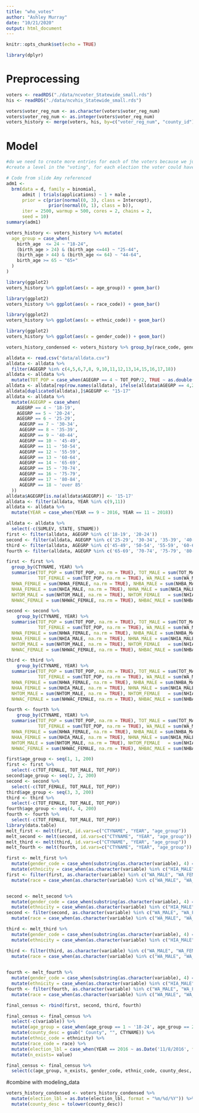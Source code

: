 ```yaml
---
title: "who_votes"
author: "Ashley Murray"
date: "10/21/2020"
output: html_document
---
```


```r
knitr::opts_chunk$set(echo = TRUE)
```

```r
library(dplyr)
```

# Preprocessing 
```r
voters <- readRDS("./data/ncvoter_Statewide_small.rds")
his <- readRDS("./data/ncvhis_Statewide_small.rds")
```

```r
voters$voter_reg_num <- as.character(voters$voter_reg_num)
voters$voter_reg_num <- as.integer(voters$voter_reg_num)
voters_history <- merge(voters, his, by=c("voter_reg_num", "county_id")) #need to fix this line, dunno what happening
```

# Model
```r
#do we need to create more entries for each of the voters because we just have the values of which they did vote. 
#create a level in the "voting", for each election the voter could have voted in, but didn't
```

```r
# Code from slide Amy referenced
adm1 <-
  brm(data = d, family = binomial,
      admit | trials(applications) ~ 1 + male ,
      prior = c(prior(normal(0, 3), class = Intercept),
                prior(normal(0, 1), class = b)),
      iter = 2500, warmup = 500, cores = 2, chains = 2,
      seed = 10)
summary(adm1)
```

```r
voters_history <- voters_history %>% mutate(
  age_group = case_when(
    birth_age  <= 24 ~ "18-24",
    (birth_age > 24) & (birth_age <=44) ~ "25-44",
    (birth_age > 44) & (birth_age <= 64) ~ "44-64",
    birth_age >= 65 ~ "65+"
  )
)
```


```r
library(ggplot2)
voters_history %>% ggplot(aes(x = age_group)) + geom_bar()
```

```r
library(ggplot2)
voters_history %>% ggplot(aes(x = race_code)) + geom_bar()
```

```r
library(ggplot2)
voters_history %>% ggplot(aes(x = ethnic_code)) + geom_bar()
```


```r
library(ggplot2)
voters_history %>% ggplot(aes(x = gender_code)) + geom_bar()
```

```r
voters_history_condensed <- voters_history %>% group_by(race_code, gender_code, ethnic_code, election_lbl, voted_county_id) %>% summarise(n = n())
```

```r
alldata <- read.csv("data/alldata.csv")
alldata <- alldata %>%
  filter(AGEGRP %in% c(4,5,6,7,8, 9,10,11,12,13,14,15,16,17,18))
alldata <- alldata %>%
  mutate(TOT_POP = case_when(AGEGRP == 4 ~ TOT_POP/2, TRUE ~ as.double(TOT_POP)))
alldata <- alldata[rep(row.names(alldata), ifelse(alldata$AGEGRP == 4,2,1)),]
alldata[duplicated(alldata),]$AGEGRP <- "15-17"
alldata <- alldata %>%
  mutate(AGEGRP = case_when(
    AGEGRP == 4 ~ '18-19',
    AGEGRP == 5 ~ '20-24',
    AGEGRP == 6 ~ '25-29',
     AGEGRP == 7 ~ '30-34',
     AGEGRP == 8 ~ '35-39',
     AGEGRP == 9 ~ '40-44',
     AGEGRP == 10 ~ '45-49',
     AGEGRP == 11 ~ '50-54',
     AGEGRP == 12 ~ '55-59',
     AGEGRP == 13 ~ '60-64',
     AGEGRP == 14 ~ '65-69',
     AGEGRP == 15 ~ '70-74',
     AGEGRP == 16 ~ '75-79',
     AGEGRP == 17 ~ '80-84',
     AGEGRP == 18 ~ 'over 85'
  ))
alldata$AGEGRP[is.na(alldata$AGEGRP)] <- '15-17'
alldata <- filter(alldata, YEAR %in% c(9,11))
alldata <- alldata %>%
  mutate(YEAR = case_when(YEAR == 9 ~ 2016, YEAR == 11 ~ 2018))

alldata <- alldata %>%
  select(-c(SUMLEV, STATE, STNAME))
first <- filter(alldata, AGEGRP %in% c('18-19', '20-24'))
second <- filter(alldata, AGEGRP %in% c('25-29', '30-34', '35-39', '40-44'))
third <- filter(alldata, AGEGRP %in% c('45-49', '50-54', '55-59', '60-64'))
fourth <- filter(alldata, AGEGRP %in% c('65-69', '70-74', '75-79', '80-84', 'over 85'))

first <- first %>%
  group_by(CTYNAME, YEAR) %>%
  summarise(TOT_POP = sum(TOT_POP, na.rm = TRUE), TOT_MALE = sum(TOT_MALE, na.rm = TRUE), 
            TOT_FEMALE = sum(TOT_POP, na.rm = TRUE), WA_MALE = sum(WA_MALE, na.rm = TRUE), WA_FEMALE = sum(WA_FEMALE, na.rm = TRUE),  BA_MALE = sum(BA_MALE, na.rm = TRUE), BA_FEMALE = sum(BA_FEMALE, na.rm = TRUE),  IA_MALE = sum(IA_MALE, na.rm = TRUE), IA_FEMALE = sum(IA_FEMALE, na.rm = TRUE), AA_MALE = sum(AA_MALE, na.rm = TRUE), AA_FEMALE = sum(AA_FEMALE, na.rm = TRUE), NA_MALE = sum(AA_MALE, na.rm = TRUE), NA_FEMALE  = sum(NA_FEMALE, na.rm = TRUE),TOM_MALE = sum(TOM_MALE, na.rm = TRUE),  TOM_FEMALE   = sum(TOM_FEMALE, na.rm = TRUE),  WAC_MALE = sum(WAC_MALE, na.rm = TRUE), WAC_FEMALE  = sum(WAC_FEMALE, na.rm = TRUE),BAC_MALE= sum(BAC_MALE, na.rm = TRUE),BAC_FEMALE  = sum(BAC_FEMALE, na.rm = TRUE), IAC_MALE = sum(IAC_MALE, na.rm = TRUE), IAC_FEMALE = sum(IAC_FEMALE, na.rm = TRUE), AAC_MALE = sum(AAC_MALE, na.rm = TRUE), AAC_FEMALE = sum(AAC_FEMALE, na.rm = TRUE), NAC_MALE= sum(NAC_MALE, na.rm = TRUE), NAC_FEMALE = sum(NAC_FEMALE, na.rm = TRUE), NH_MALE = sum(NH_MALE, na.rm = TRUE), NH_FEMALE= sum(NH_FEMALE, na.rm = TRUE), NHWA_MALE= sum(NHWA_MALE, na.rm = TRUE),
  NHWA_FEMALE = sum(NHWA_FEMALE, na.rm = TRUE), NHBA_MALE = sum(NHBA_MALE, na.rm = TRUE), NHBA_FEMALE = sum(NHBA_FEMALE, na.rm = TRUE), NHIA_MALE = sum(NHIA_MALE, na.rm = TRUE), NHIA_FEMALE = sum(NHIA_FEMALE, na.rm = TRUE), NHAA_MALE = sum(NHAA_MALE, na.rm = TRUE), 
  NHAA_FEMALE = sum(NHIA_MALE, na.rm = TRUE), NHNA_MALE = sum(NHIA_MALE, na.rm = TRUE), NHNA_FEMALE = sum(NHNA_FEMALE, na.rm = TRUE),
  NHTOM_MALE = sum(NHTOM_MALE, na.rm = TRUE), NHTOM_FEMALE   = sum(NHIA_MALE, na.rm = TRUE), NHWAC_MALE = sum(NHIA_MALE, na.rm = TRUE),
  NHWAC_FEMALE = sum(NHWAC_FEMALE, na.rm = TRUE), NHBAC_MALE = sum(NHBAC_MALE, na.rm = TRUE), NHBAC_FEMALE = sum(NHBAC_FEMALE, na.rm = TRUE), NHIAC_MALE = sum(NHIAC_MALE, na.rm = TRUE),  NHIAC_FEMALE = sum(NHIAC_FEMALE, na.rm = TRUE), NHAAC_MALE  = sum(NHAAC_MALE, na.rm = TRUE), NHAAC_FEMALE = sum(NHAAC_FEMALE, na.rm = TRUE), NHNAC_MALE = sum(NHNAC_MALE, na.rm = TRUE), NHNAC_FEMALE = sum(NHNAC_FEMALE, na.rm = TRUE),  H_MALE = sum(H_MALE, na.rm = TRUE), H_FEMALE = sum(H_FEMALE, na.rm = TRUE), HWA_MALE = sum(HWA_MALE, na.rm = TRUE), HWA_FEMALE = sum(HWA_FEMALE, na.rm = TRUE), HBA_MALE = sum(HBA_MALE, na.rm = TRUE), HBA_FEMALE = sum(HBA_FEMALE, na.rm = TRUE),   HIA_MALE     = sum(HIA_MALE, na.rm = TRUE), HIA_FEMALE = sum(HIA_FEMALE, na.rm = TRUE), HAA_MALE  = sum(HAA_MALE, na.rm = TRUE), HAA_FEMALE = sum(HAA_FEMALE, na.rm = TRUE), HNA_MALE = sum(HNA_MALE, na.rm = TRUE), HNA_FEMALE = sum(HNA_FEMALE, na.rm = TRUE), HTOM_MALE  = sum(HTOM_MALE, na.rm = TRUE),HTOM_FEMALE = sum(HTOM_FEMALE, na.rm = TRUE), HWAC_MALE = sum(HWAC_MALE, na.rm = TRUE), HWAC_FEMALE = sum(HWAC_FEMALE, na.rm = TRUE), HBAC_MALE = sum(HBAC_MALE, na.rm = TRUE), HBAC_FEMALE = sum(HBAC_FEMALE, na.rm = TRUE), HIAC_MALE = sum(HIAC_MALE, na.rm = TRUE), HIAC_FEMALE = sum(HIAC_FEMALE, na.rm = TRUE), HAAC_MALE  = sum(HAAC_MALE, na.rm = TRUE), HAAC_FEMALE = sum(HAAC_FEMALE, na.rm = TRUE), HNAC_MALE = sum(HNAC_MALE, na.rm = TRUE), HNAC_FEMALE  = sum(HNAC_FEMALE, na.rm = TRUE))

second <- second %>%
    group_by(CTYNAME, YEAR) %>%
  summarise(TOT_POP = sum(TOT_POP, na.rm = TRUE), TOT_MALE = sum(TOT_MALE, na.rm = TRUE), 
            TOT_FEMALE = sum(TOT_POP, na.rm = TRUE), WA_MALE = sum(WA_MALE, na.rm = TRUE), WA_FEMALE = sum(WA_FEMALE, na.rm = TRUE),  BA_MALE = sum(BA_MALE, na.rm = TRUE), BA_FEMALE = sum(BA_FEMALE, na.rm = TRUE),  IA_MALE = sum(IA_MALE, na.rm = TRUE), IA_FEMALE = sum(IA_FEMALE, na.rm = TRUE), AA_MALE = sum(AA_MALE, na.rm = TRUE), AA_FEMALE = sum(AA_FEMALE, na.rm = TRUE), NA_MALE = sum(AA_MALE, na.rm = TRUE), NA_FEMALE  = sum(NA_FEMALE, na.rm = TRUE),TOM_MALE = sum(TOM_MALE, na.rm = TRUE),  TOM_FEMALE   = sum(TOM_FEMALE, na.rm = TRUE),  WAC_MALE = sum(WAC_MALE, na.rm = TRUE), WAC_FEMALE  = sum(WAC_FEMALE, na.rm = TRUE),BAC_MALE= sum(BAC_MALE, na.rm = TRUE),BAC_FEMALE  = sum(BAC_FEMALE, na.rm = TRUE), IAC_MALE = sum(IAC_MALE, na.rm = TRUE), IAC_FEMALE = sum(IAC_FEMALE, na.rm = TRUE), AAC_MALE = sum(AAC_MALE, na.rm = TRUE), AAC_FEMALE = sum(AAC_FEMALE, na.rm = TRUE), NAC_MALE= sum(NAC_MALE, na.rm = TRUE), NAC_FEMALE = sum(NAC_FEMALE, na.rm = TRUE), NH_MALE = sum(NH_MALE, na.rm = TRUE), NH_FEMALE= sum(NH_FEMALE, na.rm = TRUE), NHWA_MALE= sum(NHWA_MALE, na.rm = TRUE),
  NHWA_FEMALE = sum(NHWA_FEMALE, na.rm = TRUE), NHBA_MALE = sum(NHBA_MALE, na.rm = TRUE), NHBA_FEMALE = sum(NHBA_FEMALE, na.rm = TRUE), NHIA_MALE = sum(NHIA_MALE, na.rm = TRUE), NHIA_FEMALE = sum(NHIA_FEMALE, na.rm = TRUE), NHAA_MALE = sum(NHAA_MALE, na.rm = TRUE), 
  NHAA_FEMALE = sum(NHIA_MALE, na.rm = TRUE), NHNA_MALE = sum(NHIA_MALE, na.rm = TRUE), NHNA_FEMALE = sum(NHNA_FEMALE, na.rm = TRUE),
  NHTOM_MALE = sum(NHTOM_MALE, na.rm = TRUE), NHTOM_FEMALE   = sum(NHIA_MALE, na.rm = TRUE), NHWAC_MALE = sum(NHIA_MALE, na.rm = TRUE),
  NHWAC_FEMALE = sum(NHWAC_FEMALE, na.rm = TRUE), NHBAC_MALE = sum(NHBAC_MALE, na.rm = TRUE), NHBAC_FEMALE = sum(NHBAC_FEMALE, na.rm = TRUE), NHIAC_MALE = sum(NHIAC_MALE, na.rm = TRUE),  NHIAC_FEMALE = sum(NHIAC_FEMALE, na.rm = TRUE), NHAAC_MALE  = sum(NHAAC_MALE, na.rm = TRUE), NHAAC_FEMALE = sum(NHAAC_FEMALE, na.rm = TRUE), NHNAC_MALE = sum(NHNAC_MALE, na.rm = TRUE), NHNAC_FEMALE = sum(NHNAC_FEMALE, na.rm = TRUE),  H_MALE = sum(H_MALE, na.rm = TRUE), H_FEMALE = sum(H_FEMALE, na.rm = TRUE), HWA_MALE = sum(HWA_MALE, na.rm = TRUE), HWA_FEMALE = sum(HWA_FEMALE, na.rm = TRUE), HBA_MALE = sum(HBA_MALE, na.rm = TRUE), HBA_FEMALE = sum(HBA_FEMALE, na.rm = TRUE),   HIA_MALE     = sum(HIA_MALE, na.rm = TRUE), HIA_FEMALE = sum(HIA_FEMALE, na.rm = TRUE), HAA_MALE  = sum(HAA_MALE, na.rm = TRUE), HAA_FEMALE = sum(HAA_FEMALE, na.rm = TRUE), HNA_MALE = sum(HNA_MALE, na.rm = TRUE), HNA_FEMALE = sum(HNA_FEMALE, na.rm = TRUE), HTOM_MALE  = sum(HTOM_MALE, na.rm = TRUE),HTOM_FEMALE = sum(HTOM_FEMALE, na.rm = TRUE), HWAC_MALE = sum(HWAC_MALE, na.rm = TRUE), HWAC_FEMALE = sum(HWAC_FEMALE, na.rm = TRUE), HBAC_MALE = sum(HBAC_MALE, na.rm = TRUE), HBAC_FEMALE = sum(HBAC_FEMALE, na.rm = TRUE), HIAC_MALE = sum(HIAC_MALE, na.rm = TRUE), HIAC_FEMALE = sum(HIAC_FEMALE, na.rm = TRUE), HAAC_MALE  = sum(HAAC_MALE, na.rm = TRUE), HAAC_FEMALE = sum(HAAC_FEMALE, na.rm = TRUE), HNAC_MALE = sum(HNAC_MALE, na.rm = TRUE), HNAC_FEMALE  = sum(HNAC_FEMALE, na.rm = TRUE))

third <- third %>%
    group_by(CTYNAME, YEAR) %>%
  summarise(TOT_POP = sum(TOT_POP, na.rm = TRUE), TOT_MALE = sum(TOT_MALE, na.rm = TRUE), 
            TOT_FEMALE = sum(TOT_POP, na.rm = TRUE), WA_MALE = sum(WA_MALE, na.rm = TRUE), WA_FEMALE = sum(WA_FEMALE, na.rm = TRUE),  BA_MALE = sum(BA_MALE, na.rm = TRUE), BA_FEMALE = sum(BA_FEMALE, na.rm = TRUE),  IA_MALE = sum(IA_MALE, na.rm = TRUE), IA_FEMALE = sum(IA_FEMALE, na.rm = TRUE), AA_MALE = sum(AA_MALE, na.rm = TRUE), AA_FEMALE = sum(AA_FEMALE, na.rm = TRUE), NA_MALE = sum(AA_MALE, na.rm = TRUE), NA_FEMALE  = sum(NA_FEMALE, na.rm = TRUE),TOM_MALE = sum(TOM_MALE, na.rm = TRUE),  TOM_FEMALE   = sum(TOM_FEMALE, na.rm = TRUE),  WAC_MALE = sum(WAC_MALE, na.rm = TRUE), WAC_FEMALE  = sum(WAC_FEMALE, na.rm = TRUE),BAC_MALE= sum(BAC_MALE, na.rm = TRUE),BAC_FEMALE  = sum(BAC_FEMALE, na.rm = TRUE), IAC_MALE = sum(IAC_MALE, na.rm = TRUE), IAC_FEMALE = sum(IAC_FEMALE, na.rm = TRUE), AAC_MALE = sum(AAC_MALE, na.rm = TRUE), AAC_FEMALE = sum(AAC_FEMALE, na.rm = TRUE), NAC_MALE= sum(NAC_MALE, na.rm = TRUE), NAC_FEMALE = sum(NAC_FEMALE, na.rm = TRUE), NH_MALE = sum(NH_MALE, na.rm = TRUE), NH_FEMALE= sum(NH_FEMALE, na.rm = TRUE), NHWA_MALE= sum(NHWA_MALE, na.rm = TRUE),
  NHWA_FEMALE = sum(NHWA_FEMALE, na.rm = TRUE), NHBA_MALE = sum(NHBA_MALE, na.rm = TRUE), NHBA_FEMALE = sum(NHBA_FEMALE, na.rm = TRUE), NHIA_MALE = sum(NHIA_MALE, na.rm = TRUE), NHIA_FEMALE = sum(NHIA_FEMALE, na.rm = TRUE), NHAA_MALE = sum(NHAA_MALE, na.rm = TRUE), 
  NHAA_FEMALE = sum(NHIA_MALE, na.rm = TRUE), NHNA_MALE = sum(NHIA_MALE, na.rm = TRUE), NHNA_FEMALE = sum(NHNA_FEMALE, na.rm = TRUE),
  NHTOM_MALE = sum(NHTOM_MALE, na.rm = TRUE), NHTOM_FEMALE   = sum(NHIA_MALE, na.rm = TRUE), NHWAC_MALE = sum(NHIA_MALE, na.rm = TRUE),
  NHWAC_FEMALE = sum(NHWAC_FEMALE, na.rm = TRUE), NHBAC_MALE = sum(NHBAC_MALE, na.rm = TRUE), NHBAC_FEMALE = sum(NHBAC_FEMALE, na.rm = TRUE), NHIAC_MALE = sum(NHIAC_MALE, na.rm = TRUE),  NHIAC_FEMALE = sum(NHIAC_FEMALE, na.rm = TRUE), NHAAC_MALE  = sum(NHAAC_MALE, na.rm = TRUE), NHAAC_FEMALE = sum(NHAAC_FEMALE, na.rm = TRUE), NHNAC_MALE = sum(NHNAC_MALE, na.rm = TRUE), NHNAC_FEMALE = sum(NHNAC_FEMALE, na.rm = TRUE),  H_MALE = sum(H_MALE, na.rm = TRUE), H_FEMALE = sum(H_FEMALE, na.rm = TRUE), HWA_MALE = sum(HWA_MALE, na.rm = TRUE), HWA_FEMALE = sum(HWA_FEMALE, na.rm = TRUE), HBA_MALE = sum(HBA_MALE, na.rm = TRUE), HBA_FEMALE = sum(HBA_FEMALE, na.rm = TRUE),   HIA_MALE     = sum(HIA_MALE, na.rm = TRUE), HIA_FEMALE = sum(HIA_FEMALE, na.rm = TRUE), HAA_MALE  = sum(HAA_MALE, na.rm = TRUE), HAA_FEMALE = sum(HAA_FEMALE, na.rm = TRUE), HNA_MALE = sum(HNA_MALE, na.rm = TRUE), HNA_FEMALE = sum(HNA_FEMALE, na.rm = TRUE), HTOM_MALE  = sum(HTOM_MALE, na.rm = TRUE),HTOM_FEMALE = sum(HTOM_FEMALE, na.rm = TRUE), HWAC_MALE = sum(HWAC_MALE, na.rm = TRUE), HWAC_FEMALE = sum(HWAC_FEMALE, na.rm = TRUE), HBAC_MALE = sum(HBAC_MALE, na.rm = TRUE), HBAC_FEMALE = sum(HBAC_FEMALE, na.rm = TRUE), HIAC_MALE = sum(HIAC_MALE, na.rm = TRUE), HIAC_FEMALE = sum(HIAC_FEMALE, na.rm = TRUE), HAAC_MALE  = sum(HAAC_MALE, na.rm = TRUE), HAAC_FEMALE = sum(HAAC_FEMALE, na.rm = TRUE), HNAC_MALE = sum(HNAC_MALE, na.rm = TRUE), HNAC_FEMALE  = sum(HNAC_FEMALE, na.rm = TRUE))

fourth <- fourth %>%
    group_by(CTYNAME, YEAR) %>%
  summarise(TOT_POP = sum(TOT_POP, na.rm = TRUE), TOT_MALE = sum(TOT_MALE, na.rm = TRUE), 
            TOT_FEMALE = sum(TOT_POP, na.rm = TRUE), WA_MALE = sum(WA_MALE, na.rm = TRUE), WA_FEMALE = sum(WA_FEMALE, na.rm = TRUE),  BA_MALE = sum(BA_MALE, na.rm = TRUE), BA_FEMALE = sum(BA_FEMALE, na.rm = TRUE),  IA_MALE = sum(IA_MALE, na.rm = TRUE), IA_FEMALE = sum(IA_FEMALE, na.rm = TRUE), AA_MALE = sum(AA_MALE, na.rm = TRUE), AA_FEMALE = sum(AA_FEMALE, na.rm = TRUE), NA_MALE = sum(AA_MALE, na.rm = TRUE), NA_FEMALE  = sum(NA_FEMALE, na.rm = TRUE),TOM_MALE = sum(TOM_MALE, na.rm = TRUE),  TOM_FEMALE   = sum(TOM_FEMALE, na.rm = TRUE),  WAC_MALE = sum(WAC_MALE, na.rm = TRUE), WAC_FEMALE  = sum(WAC_FEMALE, na.rm = TRUE),BAC_MALE= sum(BAC_MALE, na.rm = TRUE),BAC_FEMALE  = sum(BAC_FEMALE, na.rm = TRUE), IAC_MALE = sum(IAC_MALE, na.rm = TRUE), IAC_FEMALE = sum(IAC_FEMALE, na.rm = TRUE), AAC_MALE = sum(AAC_MALE, na.rm = TRUE), AAC_FEMALE = sum(AAC_FEMALE, na.rm = TRUE), NAC_MALE= sum(NAC_MALE, na.rm = TRUE), NAC_FEMALE = sum(NAC_FEMALE, na.rm = TRUE), NH_MALE = sum(NH_MALE, na.rm = TRUE), NH_FEMALE= sum(NH_FEMALE, na.rm = TRUE), NHWA_MALE= sum(NHWA_MALE, na.rm = TRUE),
  NHWA_FEMALE = sum(NHWA_FEMALE, na.rm = TRUE), NHBA_MALE = sum(NHBA_MALE, na.rm = TRUE), NHBA_FEMALE = sum(NHBA_FEMALE, na.rm = TRUE), NHIA_MALE = sum(NHIA_MALE, na.rm = TRUE), NHIA_FEMALE = sum(NHIA_FEMALE, na.rm = TRUE), NHAA_MALE = sum(NHAA_MALE, na.rm = TRUE), 
  NHAA_FEMALE = sum(NHIA_MALE, na.rm = TRUE), NHNA_MALE = sum(NHIA_MALE, na.rm = TRUE), NHNA_FEMALE = sum(NHNA_FEMALE, na.rm = TRUE),
  NHTOM_MALE = sum(NHTOM_MALE, na.rm = TRUE), NHTOM_FEMALE   = sum(NHIA_MALE, na.rm = TRUE), NHWAC_MALE = sum(NHIA_MALE, na.rm = TRUE),
  NHWAC_FEMALE = sum(NHWAC_FEMALE, na.rm = TRUE), NHBAC_MALE = sum(NHBAC_MALE, na.rm = TRUE), NHBAC_FEMALE = sum(NHBAC_FEMALE, na.rm = TRUE), NHIAC_MALE = sum(NHIAC_MALE, na.rm = TRUE),  NHIAC_FEMALE = sum(NHIAC_FEMALE, na.rm = TRUE), NHAAC_MALE  = sum(NHAAC_MALE, na.rm = TRUE), NHAAC_FEMALE = sum(NHAAC_FEMALE, na.rm = TRUE), NHNAC_MALE = sum(NHNAC_MALE, na.rm = TRUE), NHNAC_FEMALE = sum(NHNAC_FEMALE, na.rm = TRUE),  H_MALE = sum(H_MALE, na.rm = TRUE), H_FEMALE = sum(H_FEMALE, na.rm = TRUE), HWA_MALE = sum(HWA_MALE, na.rm = TRUE), HWA_FEMALE = sum(HWA_FEMALE, na.rm = TRUE), HBA_MALE = sum(HBA_MALE, na.rm = TRUE), HBA_FEMALE = sum(HBA_FEMALE, na.rm = TRUE),   HIA_MALE     = sum(HIA_MALE, na.rm = TRUE), HIA_FEMALE = sum(HIA_FEMALE, na.rm = TRUE), HAA_MALE  = sum(HAA_MALE, na.rm = TRUE), HAA_FEMALE = sum(HAA_FEMALE, na.rm = TRUE), HNA_MALE = sum(HNA_MALE, na.rm = TRUE), HNA_FEMALE = sum(HNA_FEMALE, na.rm = TRUE), HTOM_MALE  = sum(HTOM_MALE, na.rm = TRUE),HTOM_FEMALE = sum(HTOM_FEMALE, na.rm = TRUE), HWAC_MALE = sum(HWAC_MALE, na.rm = TRUE), HWAC_FEMALE = sum(HWAC_FEMALE, na.rm = TRUE), HBAC_MALE = sum(HBAC_MALE, na.rm = TRUE), HBAC_FEMALE = sum(HBAC_FEMALE, na.rm = TRUE), HIAC_MALE = sum(HIAC_MALE, na.rm = TRUE), HIAC_FEMALE = sum(HIAC_FEMALE, na.rm = TRUE), HAAC_MALE  = sum(HAAC_MALE, na.rm = TRUE), HAAC_FEMALE = sum(HAAC_FEMALE, na.rm = TRUE), HNAC_MALE = sum(HNAC_MALE, na.rm = TRUE), HNAC_FEMALE  = sum(HNAC_FEMALE, na.rm = TRUE))

first$age_group <- seq(1, 1, 200)
first <- first %>%
  select(-c(TOT_FEMALE, TOT_MALE, TOT_POP))
second$age_group <- seq(2, 2, 200)
second <- second %>%
  select(-c(TOT_FEMALE, TOT_MALE, TOT_POP))
third$age_group <- seq(3, 3, 200)
third <- third %>%
  select(-c(TOT_FEMALE, TOT_MALE, TOT_POP))
fourth$age_group <- seq(4, 4, 200)
fourth <- fourth %>%
  select(-c(TOT_FEMALE, TOT_MALE, TOT_POP))
library(data.table)
melt_first <- melt(first, id.vars=c("CTYNAME", "YEAR", "age_group"))
melt_second <- melt(second, id.vars=c("CTYNAME", "YEAR", "age_group"))
melt_third <- melt(third, id.vars=c("CTYNAME", "YEAR", "age_group"))
melt_fourth <- melt(fourth, id.vars=c("CTYNAME", "YEAR", "age_group"))

first <- melt_first %>%
  mutate(gender_code = case_when(substring(as.character(variable), 4) == 'MALE' ~ 'M', TRUE ~ 'F')) %>%
  mutate(ethnicity = case_when(as.character(variable) %in% c("HIA_MALE", "HIA_FEMALE", "HAA_MALE", "HAA_FEMALE", "HNA_MALE", "HNA_FEMALE", "HTOM_MALE", "HTOM_FEMALE", "HWAC_MALE", "HWAC_FEMALE", "HBAC_MALE", "HBAC_FEMALE", "HIAC_MALE", "HIAC_FEMALE", "HAAC_MALE", "HAAC_FEMALE", "HNAC_MALE", "HNAC_FEMALE") ~ 'HL', TRUE ~ 'NL')) 
first <- filter(first, as.character(variable) %in% c("WA_MALE", "WA_FEMALE", "BA_MALE", "BA_FEMALE", "IA_FEMALE", "IA_MALE", "IA_FEMALE", "AA_MALE", "AA_FEMALE", "NA_MALE", "NA_FEMALER", "TOM_MALE", "TOM_FEMALE", "NHWA_MALE", "NHWA_FEMALE", "NHIA_MALE", "NHIA_FEMALE", "NHBA_MALE", "NHBA_FEMALE", "NHAA_MALE", "NHAA_FEMALE", "NHNA_MALE", "NHANA_FEMALE", "NHTOM_MALE", "NHTOM_FEMALE", "HWA_MALE", "HWA_FEMALE", "HBA_MALE", "HBA_FEMALE", "HIA_MALE", "HIA_FEMALE", "HAA_MALE", "HAA_FEMALE", "HNA_MALE", "HNA_FEMALE", "HTOM_MALE", "HTOM_FEMALE")) %>%
  mutate(race = case_when(as.character(variable) %in% c("WA_MALE", "WA_FEMALE", "NHWA_MALE", "NHWA_FEMALE", "HWA_FEMALE", "HWA_MALE") ~ 'W', as.character(variable) %in% c("BA_MALE", "BA_FEMALE", "NHBA_MALE", "NHBA_FEMALE", "HBA_FEMALE", "HBA_MALE") ~ 'B', as.character(variable) %in% c("IA_MALE", "IA_FEMALE", "NHIA_MALE", "NHIA_FEMALE", "HIA_MALE", "HIA_FEMALE") ~ 'I', as.character(variable) %in% c("TOM_FEMALE", "TOM_MALE", "NHTOM_MALE", "NHTOM_FEMALE", "HTOM_MALE", "HTOM_FEMALE") ~ 'M', as.character(variable) %in% c("NA_MALE", "NA_FEMALE", "NHNA_FEMALE", "NHNA_MALE", "HNA_FEMALE", "HNA_MALE") ~ 'P', as.character(variable) %in% c("AA_MALE", "AA_FEMALE", "NHAA_MALE", "NHAA_FEMALE", "HAA_FEMALE", "HAA_MALE") ~ 'A', TRUE ~ 'O'))


second <- melt_second %>%
  mutate(gender_code = case_when(substring(as.character(variable), 4) == 'MALE' ~ 'M', TRUE ~ 'F')) %>%
  mutate(ethnicity = case_when(as.character(variable) %in% c("HIA_MALE", "HIA_FEMALE", "HAA_MALE", "HAA_FEMALE", "HNA_MALE", "HNA_FEMALE", "HTOM_MALE", "HTOM_FEMALE", "HWAC_MALE", "HWAC_FEMALE", "HBAC_MALE", "HBAC_FEMALE", "HIAC_MALE", "HIAC_FEMALE", "HAAC_MALE", "HAAC_FEMALE", "HNAC_MALE", "HNAC_FEMALE") ~ 'HL', TRUE ~ 'NL')) 
second <- filter(second, as.character(variable) %in% c("WA_MALE", "WA_FEMALE", "BA_MALE", "BA_FEMALE", "IA_FEMALE", "IA_MALE", "IA_FEMALE", "AA_MALE", "AA_FEMALE", "NA_MALE", "NA_FEMALER", "TOM_MALE", "TOM_FEMALE", "NHWA_MALE", "NHWA_FEMALE", "NHIA_MALE", "NHIA_FEMALE", "NHBA_MALE", "NHBA_FEMALE", "NHAA_MALE", "NHAA_FEMALE", "NHNA_MALE", "NHANA_FEMALE", "NHTOM_MALE", "NHTOM_FEMALE", "HWA_MALE", "HWA_FEMALE", "HBA_MALE", "HBA_FEMALE", "HIA_MALE", "HIA_FEMALE", "HAA_MALE", "HAA_FEMALE", "HNA_MALE", "HNA_FEMALE", "HTOM_MALE", "HTOM_FEMALE"))%>%
  mutate(race = case_when(as.character(variable) %in% c("WA_MALE", "WA_FEMALE", "NHWA_MALE", "NHWA_FEMALE", "HWA_FEMALE", "HWA_MALE") ~ 'W', as.character(variable) %in% c("BA_MALE", "BA_FEMALE", "NHBA_MALE", "NHBA_FEMALE", "HBA_FEMALE", "HBA_MALE") ~ 'B', as.character(variable) %in% c("IA_MALE", "IA_FEMALE", "NHIA_MALE", "NHIA_FEMALE", "HIA_MALE", "HIA_FEMALE") ~ 'I', as.character(variable) %in% c("TOM_FEMALE", "TOM_MALE", "NHTOM_MALE", "NHTOM_FEMALE", "HTOM_MALE", "HTOM_FEMALE") ~ 'M', as.character(variable) %in% c("NA_MALE", "NA_FEMALE", "NHNA_FEMALE", "NHNA_MALE", "HNA_FEMALE", "HNA_MALE") ~ 'P', as.character(variable) %in% c("AA_MALE", "AA_FEMALE", "NHAA_MALE", "NHAA_FEMALE", "HAA_FEMALE", "HAA_MALE") ~ 'A', TRUE ~ 'O'))

third <- melt_third %>%
  mutate(gender_code = case_when(substring(as.character(variable), 4) == 'MALE' ~ 'M', TRUE ~ 'F')) %>%
  mutate(ethnicity = case_when(as.character(variable) %in% c("HIA_MALE", "HIA_FEMALE", "HAA_MALE", "HAA_FEMALE", "HNA_MALE", "HNA_FEMALE", "HTOM_MALE", "HTOM_FEMALE", "HWAC_MALE", "HWAC_FEMALE", "HBAC_MALE", "HBAC_FEMALE", "HIAC_MALE", "HIAC_FEMALE", "HAAC_MALE", "HAAC_FEMALE", "HNAC_MALE", "HNAC_FEMALE") ~ 'HL', TRUE ~ 'NL')) 

third <- filter(third, as.character(variable) %in% c("WA_MALE", "WA_FEMALE", "BA_MALE", "BA_FEMALE", "IA_FEMALE", "IA_MALE", "IA_FEMALE", "AA_MALE", "AA_FEMALE", "NA_MALE", "NA_FEMALER", "TOM_MALE", "TOM_FEMALE", "NHWA_MALE", "NHWA_FEMALE", "NHIA_MALE", "NHIA_FEMALE", "NHBA_MALE", "NHBA_FEMALE", "NHAA_MALE", "NHAA_FEMALE", "NHNA_MALE", "NHANA_FEMALE", "NHTOM_MALE", "NHTOM_FEMALE", "HWA_MALE", "HWA_FEMALE", "HBA_MALE", "HBA_FEMALE", "HIA_MALE", "HIA_FEMALE", "HAA_MALE", "HAA_FEMALE", "HNA_MALE", "HNA_FEMALE", "HTOM_MALE", "HTOM_FEMALE")) %>%
  mutate(race = case_when(as.character(variable) %in% c("WA_MALE", "WA_FEMALE", "NHWA_MALE", "NHWA_FEMALE", "HWA_FEMALE", "HWA_MALE") ~ 'W', as.character(variable) %in% c("BA_MALE", "BA_FEMALE", "NHBA_MALE", "NHBA_FEMALE", "HBA_FEMALE", "HBA_MALE") ~ 'B', as.character(variable) %in% c("IA_MALE", "IA_FEMALE", "NHIA_MALE", "NHIA_FEMALE", "HIA_MALE", "HIA_FEMALE") ~ 'I', as.character(variable) %in% c("TOM_FEMALE", "TOM_MALE", "NHTOM_MALE", "NHTOM_FEMALE", "HTOM_MALE", "HTOM_FEMALE") ~ 'M', as.character(variable) %in% c("NA_MALE", "NA_FEMALE", "NHNA_FEMALE", "NHNA_MALE", "HNA_FEMALE", "HNA_MALE") ~ 'P', as.character(variable) %in% c("AA_MALE", "AA_FEMALE", "NHAA_MALE", "NHAA_FEMALE", "HAA_FEMALE", "HAA_MALE") ~ 'A', TRUE ~ 'O'))
  

fourth <- melt_fourth %>%
  mutate(gender_code = case_when(substring(as.character(variable), 4) == 'MALE' ~ 'M', TRUE ~ 'F')) %>%
  mutate(ethnicity = case_when(as.character(variable) %in% c("HIA_MALE", "HIA_FEMALE", "HAA_MALE", "HAA_FEMALE", "HNA_MALE", "HNA_FEMALE", "HTOM_MALE", "HTOM_FEMALE", "HWAC_MALE", "HWAC_FEMALE", "HBAC_MALE", "HBAC_FEMALE", "HIAC_MALE", "HIAC_FEMALE", "HAAC_MALE", "HAAC_FEMALE", "HNAC_MALE", "HNAC_FEMALE") ~ 'HL', TRUE ~ 'NL'))
fourth <- filter(fourth, as.character(variable) %in% c("WA_MALE", "WA_FEMALE", "BA_MALE", "BA_FEMALE", "IA_FEMALE", "IA_MALE", "IA_FEMALE", "AA_MALE", "AA_FEMALE", "NA_MALE", "NA_FEMALER", "TOM_MALE", "TOM_FEMALE", "NHWA_MALE", "NHWA_FEMALE", "NHIA_MALE", "NHIA_FEMALE", "NHBA_MALE", "NHBA_FEMALE", "NHAA_MALE", "NHAA_FEMALE", "NHNA_MALE", "NHANA_FEMALE", "NHTOM_MALE", "NHTOM_FEMALE", "HWA_MALE", "HWA_FEMALE", "HBA_MALE", "HBA_FEMALE", "HIA_MALE", "HIA_FEMALE", "HAA_MALE", "HAA_FEMALE", "HNA_MALE", "HNA_FEMALE", "HTOM_MALE", "HTOM_FEMALE")) %>%
  mutate(race = case_when(as.character(variable) %in% c("WA_MALE", "WA_FEMALE", "NHWA_MALE", "NHWA_FEMALE", "HWA_FEMALE", "HWA_MALE") ~ 'W', as.character(variable) %in% c("BA_MALE", "BA_FEMALE", "NHBA_MALE", "NHBA_FEMALE", "HBA_FEMALE", "HBA_MALE") ~ 'B', as.character(variable) %in% c("IA_MALE", "IA_FEMALE", "NHIA_MALE", "NHIA_FEMALE", "HIA_MALE", "HIA_FEMALE") ~ 'I', as.character(variable) %in% c("TOM_FEMALE", "TOM_MALE", "NHTOM_MALE", "NHTOM_FEMALE", "HTOM_MALE", "HTOM_FEMALE") ~ 'M', as.character(variable) %in% c("NA_MALE", "NA_FEMALE", "NHNA_FEMALE", "NHNA_MALE", "HNA_FEMALE", "HNA_MALE") ~ 'P', as.character(variable) %in% c("AA_MALE", "AA_FEMALE", "NHAA_MALE", "NHAA_FEMALE", "HAA_FEMALE", "HAA_MALE") ~ 'A', TRUE ~ 'O'))

final_census <- rbind(first, second, third, fourth)

final_census <- final_census %>%
  select(-c(variable)) %>%
  mutate(age_group = case_when(age_group == 1 ~ '18-24', age_group == 2 ~ '25-44', age_group == 3 ~ '45-64', TRUE ~ 'over 65')) %>%
  mutate(county_desc = gsub(" County", "", CTYNAME)) %>%
  mutate(ethnic_code = ethnicity) %>%
  mutate(race_code = race) %>% 
  mutate(election_lbl = case_when(YEAR == 2016 ~ as.Date('11/8/2016', format = "%m/%d/%Y"), YEAR == 2018 ~ as.Date('11/6/2018', format = "%m/%d/%Y"))) %>%
  mutate(n_exists= value)

final_census <- final_census %>%
  select(c(age_group, n_exists, gender_code, ethnic_code, county_desc, election_lbl, race_code))
```

#combine with modeling_data
```r
voters_history_condensed <- voters_history_condensed %>%
  mutate(election_lbl = as.Date(election_lbl, format = "%m/%d/%Y")) %>%
  mutate(county_desc = tolower(county_desc))
```








